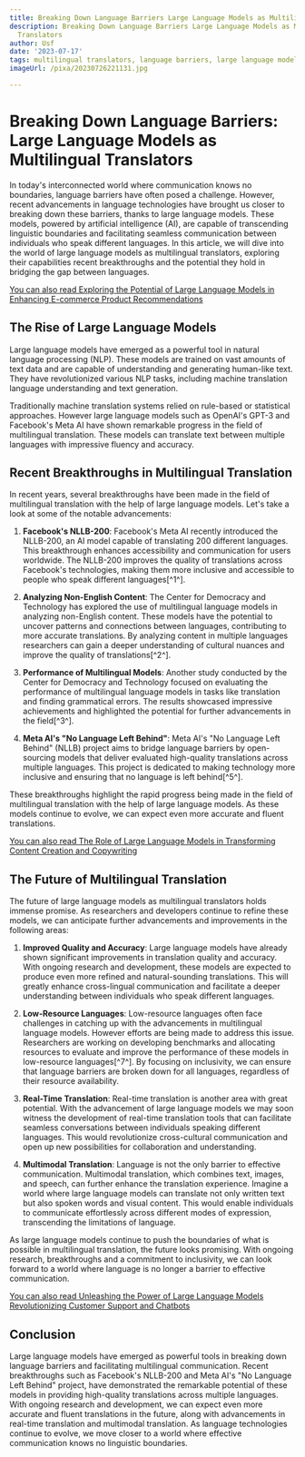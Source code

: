 ```yaml
---
title: Breaking Down Language Barriers Large Language Models as Multilingual Translators
description: Breaking Down Language Barriers Large Language Models as Multilingual
  Translators
author: Usf
date: '2023-07-17'
tags: multilingual translators, language barriers, large language models
imageUrl: /pixa/20230726221131.jpg

---
```

# Breaking  Down Language Barriers: Large Language Models as  Multilingual Translators

In today's interconnected world where communication knows no boundaries, language barriers have often posed a challenge.  However, recent advancements in language technologies have brought  us closer to breaking down these barriers, thanks to large language models.  These models, powered by artificial intelligence (AI), are capable of transcending linguistic boundaries and facilitating seamless communication between individuals who speak different languages. In this article, we will dive into the world of large  language models  as multilingual  translators, exploring their capabilities recent breakthroughs and the potential they  hold in bridging the gap between languages.

[You can also read Exploring the Potential of Large Language Models  in  Enhancing E-commerce Product Recommendations](Exploring%20the%20Potential%20of%20Large%20Language%20Models%20in%20Enhancing%20E-commerce%20Product%20Recommendations)


## The Rise of Large Language Models

Large language models have emerged as  a powerful tool in  natural language processing (NLP). These models are trained on vast amounts of text data and are capable of understanding and generating human-like text. They have  revolutionized various NLP tasks, including machine translation language understanding and text  generation.

Traditionally machine translation systems relied on rule-based or statistical approaches.  However large  language models such as OpenAI's GPT-3 and Facebook's Meta  AI have shown  remarkable progress in the field of multilingual translation. These models  can translate text between multiple languages with  impressive fluency and accuracy.

## Recent Breakthroughs in Multilingual Translation

In  recent years, several breakthroughs have  been made  in the field of multilingual translation with the help of large language models. Let's take a look at some of the notable advancements:

1. **Facebook's NLLB-200**: Facebook's Meta AI  recently introduced  the NLLB-200, an AI model capable of translating  200  different  languages. This breakthrough enhances accessibility and communication for  users worldwide. The NLLB-200 improves the quality of translations across Facebook's technologies, making them more inclusive and accessible to people who speak different languages[^1^].

2.  **Analyzing Non-English Content**: The Center for Democracy and Technology has explored the use of multilingual language models in analyzing  non-English content. These models  have the potential to  uncover patterns and connections between languages, contributing to more  accurate translations.  By analyzing content in multiple  languages researchers can gain a deeper understanding of cultural nuances and improve the quality of translations[^2^].

3.  **Performance of Multilingual Models**: Another study conducted by the Center  for Democracy and Technology focused on evaluating the performance of multilingual language models in tasks like translation and finding grammatical errors. The results showcased impressive achievements and highlighted the potential for further advancements in the field[^3^].

4. **Meta AI's "No Language Left Behind"**: Meta AI's "No Language Left Behind" (NLLB) project aims to bridge language barriers by open-sourcing models that deliver evaluated high-quality translations across multiple languages. This  project is dedicated to making technology more inclusive and  ensuring that no language is left behind[^5^].

These breakthroughs highlight the rapid  progress  being made  in the  field of multilingual translation with the  help of large language models. As these models continue to evolve, we can expect even more accurate  and fluent translations.

[You can also read The Role of Large Language Models in Transforming Content Creation and Copywriting](The%20Role%20of%20Large%20Language%20Models%20in%20Transforming%20Content%20Creation%20and%20Copywriting)


## The  Future of Multilingual Translation

The  future of large language models as multilingual  translators holds immense promise. As researchers and developers  continue to refine these models, we can anticipate further advancements and improvements in the following areas:

1. **Improved Quality  and Accuracy**: Large language  models have already shown significant improvements in translation quality and accuracy. With ongoing research and development, these models are  expected to produce even more refined  and natural-sounding translations. This will greatly enhance cross-lingual communication and facilitate a  deeper understanding between individuals who speak different languages.

2. **Low-Resource Languages**: Low-resource languages often face challenges in catching up with the advancements in multilingual language models. However efforts are being made to address this issue. Researchers are  working on developing benchmarks and allocating resources to evaluate and improve the performance of these models in low-resource languages[^7^]. By focusing on inclusivity, we can ensure that language barriers are broken down for all  languages, regardless of their resource availability.

3. **Real-Time Translation**: Real-time translation is another area with great potential. With  the  advancement of large language models we may soon witness the development of real-time translation tools  that can facilitate seamless conversations  between individuals speaking different languages. This would revolutionize cross-cultural communication and open up new possibilities for collaboration and understanding.

4. **Multimodal Translation**: Language is  not the only barrier to effective communication.  Multimodal translation, which combines text, images, and speech, can further enhance the translation experience. Imagine a world where large language models can translate not only  written text but also spoken words and  visual content. This would enable individuals  to communicate effortlessly across different modes of expression,  transcending  the limitations of language.

As large language  models continue to push  the  boundaries of what is possible in multilingual translation, the future looks  promising. With ongoing  research, breakthroughs and a  commitment  to inclusivity, we can look forward  to a  world where language is no longer a barrier to effective communication.

[You can  also read  Unleashing the Power  of Large Language Models  Revolutionizing Customer Support and Chatbots](Unleashing%20the%20Power%20of%20Large%20Language%20Models%20Revolutionizing%20Customer%20Support%20and%20Chatbots)


## Conclusion

Large language models have emerged as powerful tools in breaking down language barriers and facilitating multilingual communication.  Recent breakthroughs  such as Facebook's NLLB-200 and Meta AI's "No Language Left Behind" project, have demonstrated the remarkable potential of these  models in providing  high-quality translations  across multiple languages. With ongoing research and development, we can expect even more  accurate  and fluent translations in the future, along with advancements in real-time translation and multimodal  translation. As language technologies continue to evolve, we  move closer to a world where effective communication knows no linguistic boundaries.